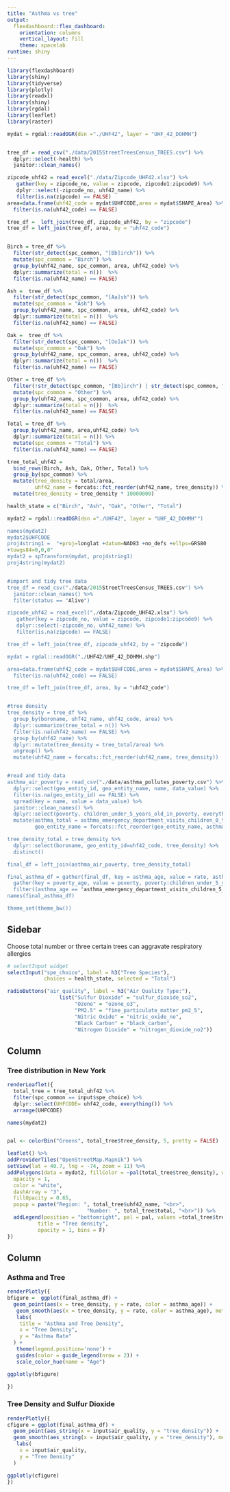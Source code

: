 ```yaml
---
title: "Asthma vs tree"
output: 
  flexdashboard::flex_dashboard:
    orientation: columns
    vertical_layout: fill
    theme: spacelab
runtime: shiny
---
```


```r
library(flexdashboard)
library(shiny)
library(tidyverse)
library(plotly)
library(readxl)
library(shiny)
library(rgdal)
library(leaflet)
library(raster)

mydat = rgdal::readOGR(dsn ="./UHF42", layer = "UHF_42_DOHMH")


tree_df = read_csv("./data/2015StreetTreesCensus_TREES.csv") %>%
  dplyr::select(-health) %>%
  janitor::clean_names() 

zipcode_uhf42 = read_excel("./data/Zipcode_UHF42.xlsx") %>%
   gather(key = zipcode_no, value = zipcode, zipcode1:zipcode9) %>%
   dplyr::select(-zipcode_no, uhf42_name) %>%
   filter(is.na(zipcode) == FALSE)
area=data.frame(uhf42_code = mydat$UHFCODE,area = mydat$SHAPE_Area) %>%
  filter(is.na(uhf42_code) == FALSE)

tree_df =  left_join(tree_df, zipcode_uhf42, by = "zipcode") 
tree_df = left_join(tree_df, area, by = "uhf42_code")


Birch = tree_df %>%
  filter(str_detect(spc_common, "[Bb]irch")) %>%
  mutate(spc_common = "Birch") %>%
  group_by(uhf42_name, spc_common, area, uhf42_code) %>%
  dplyr::summarize(total = n())  %>%
  filter(is.na(uhf42_name) == FALSE)

Ash =  tree_df %>%
  filter(str_detect(spc_common, "[Aa]sh")) %>%
  mutate(spc_common = "Ash") %>%
  group_by(uhf42_name, spc_common, area, uhf42_code) %>%
  dplyr::summarize(total = n())  %>%
  filter(is.na(uhf42_name) == FALSE)

Oak =  tree_df %>%
  filter(str_detect(spc_common, "[Oo]ak")) %>%
  mutate(spc_common = "Oak") %>%
  group_by(uhf42_name, spc_common, area, uhf42_code) %>%
  dplyr::summarize(total = n())  %>%
  filter(is.na(uhf42_name) == FALSE)

Other = tree_df %>%
  filter(!str_detect(spc_common, "[Bb]irch") | str_detect(spc_common, "[Aa]sh") | str_detect(spc_common, "[Oo]ak")) %>%
  mutate(spc_common = "Other") %>%
  group_by(uhf42_name, spc_common, area, uhf42_code) %>%
  dplyr::summarize(total = n())  %>%
  filter(is.na(uhf42_name) == FALSE)

Total = tree_df %>%
  group_by(uhf42_name, area,uhf42_code) %>%
  dplyr::summarize(total = n()) %>%
  mutate(spc_common = "Total") %>%
  filter(is.na(uhf42_name) == FALSE)

tree_total_uhf42 = 
  bind_rows(Birch, Ash, Oak, Other, Total) %>%
  group_by(spc_common) %>%
  mutate(tree_density = total/area, 
         uhf42_name = forcats::fct_reorder(uhf42_name, tree_density)) %>% 
  mutate(tree_density = tree_density * 10000000)

health_state = c("Birch", "Ash", "Oak", "Other", "Total")

mydat2 = rgdal::readOGR(dsn ="./UHF42", layer = "UHF_42_DOHMH"")

names(mydat2)
mydat2$UHFCODE
proj4string1 =  "+proj=longlat +datum=NAD83 +no_defs +ellps=GRS80
+towgs84=0,0,0" 
mydat2 = spTransform(mydat, proj4string1)
proj4string(mydat2)


#import and tidy tree data
tree_df = read_csv("./data/2015StreetTreesCensus_TREES.csv") %>%
  janitor::clean_names() %>%
  filter(status == "Alive") 

zipcode_uhf42 = read_excel("./data/Zipcode_UHF42.xlsx") %>%
   gather(key = zipcode_no, value = zipcode, zipcode1:zipcode9) %>%
   dplyr::select(-zipcode_no, uhf42_name) %>%
   filter(is.na(zipcode) == FALSE)

tree_df = left_join(tree_df, zipcode_uhf42, by = "zipcode") 

mydat = rgdal::readOGR("./UHF42/UHF_42_DOHMH.shp")

area=data.frame(uhf42_code = mydat$UHFCODE,area = mydat$SHAPE_Area) %>%
  filter(is.na(uhf42_code) == FALSE)

tree_df = left_join(tree_df, area, by = "uhf42_code")


#tree density
tree_density = tree_df %>%
  group_by(boroname, uhf42_name, uhf42_code, area) %>%
  dplyr::summarize(tree_total = n()) %>%
  filter(is.na(uhf42_name) == FALSE) %>%
  group_by(uhf42_name) %>%
  dplyr::mutate(tree_density = tree_total/area) %>%
  ungroup() %>%
  mutate(uhf42_name = forcats::fct_reorder(uhf42_name, tree_density))


#read and tidy data
asthma_air_poverty = read_csv("./data/asthma_pollutes_poverty.csv") %>%
  dplyr::select(geo_entity_id, geo_entity_name, name, data_value) %>%
  filter(is.na(geo_entity_id) == FALSE) %>%
  spread(key = name, value = data_value) %>%
  janitor::clean_names() %>%
  dplyr::select(poverty, children_under_5_years_old_in_poverty, everything()) %>%
  mutate(asthma_total = asthma_emergency_department_visits_children_0_to_4_yrs_old + asthma_emergency_department_visits_children_5_to_14_yrs_old,
         geo_entity_name = forcats::fct_reorder(geo_entity_name, asthma_total))

tree_density_total = tree_density %>%
  dplyr::select(boroname, geo_entity_id=uhf42_code, tree_density) %>%
  distinct()

final_df = left_join(asthma_air_poverty, tree_density_total)

final_asthma_df = gather(final_df, key = asthma_age, value = rate, asthma_emergency_department_visits_children_0_to_4_yrs_old:asthma_emergency_department_visits_children_5_to_14_yrs_old) %>%
  gather(key = poverty_age, value = poverty, poverty:children_under_5_years_old_in_poverty) %>%
  filter((asthma_age == "asthma_emergency_department_visits_children_5_to_14_yrs_old"&poverty_age == "poverty")|(asthma_age == "asthma_emergency_department_visits_children_0_to_4_yrs_old"& poverty_age == "children_under_5_years_old_in_poverty"))
names(final_asthma_df)

theme_set(theme_bw())
```


Sidebar {.sidebar}
-----------------------------------------------------------------------
Choose total number or three certain trees can aggravate respiratory allergies
```r
# selectInput widget
selectInput("spe_choice", label = h3("Tree Species"),
            choices = health_state, selected = "Total")
```

```r
radioButtons("air_quality", label = h3("Air Quality Type:"),
                 list("Sulfur Dioxide" = "sulfur_dioxide_so2",
                      "Ozone" = "ozone_o3",
                      "PM2.5" = "fine_particulate_matter_pm2_5",
                      "Nitric Oxide" = "nitric_oxide_no",
                      "Black Carbon" = "black_carbon",
                      "Nitrogen Dioxide" = "nitrogen_dioxide_no2"))
```




Column {data-width=450}
-----------------------------------------------------------------------

### Tree distribution in New York

```r


renderLeaflet({
  total_tree = tree_total_uhf42 %>%
  filter(spc_common == input$spe_choice) %>%
  dplyr::select(UHFCODE= uhf42_code, everything()) %>%
  arrange(UHFCODE)

names(mydat2)


pal <- colorBin("Greens", total_tree$tree_density, 5, pretty = FALSE)

leaflet() %>% 
addProviderTiles("OpenStreetMap.Mapnik") %>%
setView(lat = 40.7, lng = -74, zoom = 11) %>%
addPolygons(data = mydat2, fillColor = ~pal(total_tree$tree_density), weight = 1,
  opacity = 1,
  color = "white",
  dashArray = "3",
  fillOpacity = 0.65, 
  popup = paste("Region: ", total_tree$uhf42_name, "<br>",
                          "Number: ", total_tree$total, "<br>")) %>%
  addLegend(position = "bottomright", pal = pal, values =total_tree$tree_density,
          title = "Tree density",
          opacity = 1, bins = F)
})

```

Column {data-width=350}
-----------------------------------------------------------------------

### Asthma and Tree

```r

renderPlotly({
bfigure =  ggplot(final_asthma_df) +
  geom_point(aes(x = tree_density, y = rate, color = asthma_age)) +
   geom_smooth(aes(x = tree_density, y = rate, color = asthma_age), method = "lm",se = F) +
   labs(
    title = "Asthma and Tree Density",
    x = "Tree Density",
    y = "Asthma Rate"
  ) +
   theme(legend.position='none') +
   guides(color = guide_legend(nrow = 2)) +
   scale_color_hue(name = "Age")

ggplotly(bfigure)

})


```

### Tree Density and Sulfur Dioxide

```r
renderPlotly({
cfigure = ggplot(final_asthma_df) +
  geom_point(aes_string(x = input$air_quality, y = "tree_density")) +
  geom_smooth(aes_string(x = input$air_quality, y = "tree_density"), method = "lm", se = F, color = "#2c7fb8") +
   labs(
    x = input$air_quality,
    y = "Tree Density"
  ) 

ggplotly(cfigure)
})
```
